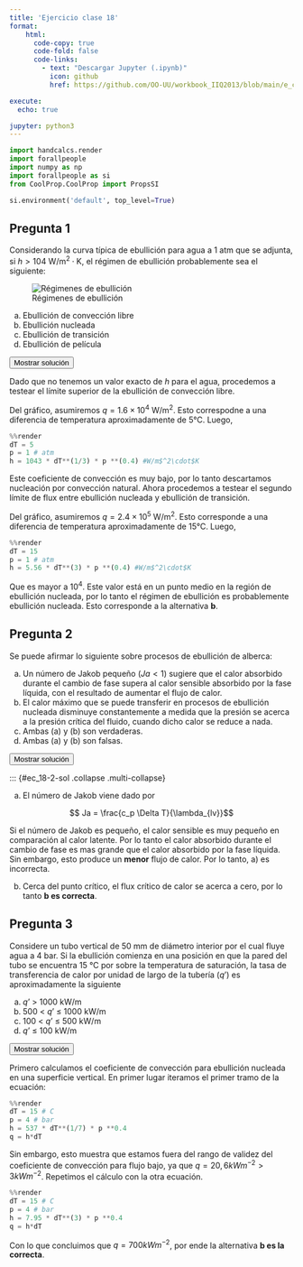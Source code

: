 ```yaml
---
title: 'Ejercicio clase 18'
format:
    html: 
      code-copy: true
      code-fold: false
      code-links: 
        - text: "Descargar Jupyter (.ipynb)"
          icon: github
          href: https://github.com/OO-UU/workbook_IIQ2013/blob/main/e_clase/jupyter/IIQ2013_C18.ipynb

execute: 
  echo: true

jupyter: python3
---
```




```python
import handcalcs.render
import forallpeople
import numpy as np
import forallpeople as si
from CoolProp.CoolProp import PropsSI
```

```python
si.environment('default', top_level=True)
```

## Pregunta 1

Considerando la curva típica de ebullición para agua a $1~\text{atm}$ que se adjunta, si $h > 104~\text{W/m}^2\cdot\text{K}$, el régimen de ebullición probablemente sea el siguiente:

![Régimenes de ebullición](./images/img_EC-21.png){#fig-EC7-1 fig-align="center"}

(a) Ebullición de convección libre  \
(b) Ebullición nucleada \
(c) Ebullición de transición \
(d) Ebullición de película

<button class="btn btn-success" data-bs-toggle="collapse" href="#ec_18-1-sol" aria-expanded="false">Mostrar solución</button>

::: {#ec_18-1-sol .collapse .multi-collapse}

Dado que no tenemos un valor exacto de $h$ para el agua, procedemos a testear el límite superior de la ebullición de convección libre.

Del gráfico, asumiremos $q = 1.6 \times 10^4~\text{W/m}^2$. Esto correspodne a una diferencia de temperatura aproximadamente de 5°C. Luego,

```python
%%render
dT = 5
p = 1 # atm
h = 1043 * dT**(1/3) * p **(0.4) #W/m$^2\cdot$K
```

Este coeficiente de convección es muy bajo, por lo tanto descartamos nucleación por convección natural. Ahora procedemos a testear el segundo límite de flux entre ebullición nucleada y ebullición de transición. 

Del gráfico, asumiremos $q = 2.4 \times 10^5~\text{W/m}^2$. Esto corresponde a una diferencia de temperatura aproximadamente de 15°C. Luego,

```python
%%render
dT = 15
p = 1 # atm
h = 5.56 * dT**(3) * p **(0.4) #W/m$^2\cdot$K
```

Que es mayor a $10^4$. Este valor está en un punto medio en la región de ebullición nucleada, por lo tanto el régimen de ebullición es probablemente ebullición nucleada. Esto corresponde a la alternativa **b**.

:::

## Pregunta 2

Se puede afirmar lo siguiente sobre procesos de ebullición de alberca:

(a) Un número de Jakob pequeño ($Ja < 1$) sugiere que el calor absorbido durante el cambio de fase supera al calor sensible absorbido por la fase líquida, con el resultado de aumentar el flujo de calor.\
(b) El calor máximo que se puede transferir en procesos de ebullición nucleada disminuye constantemente a medida que la presión se acerca a la presión crítica del fluido, cuando dicho calor se reduce a nada.\
(c) Ambas (a) y (b) son verdaderas.\
(d) Ambas (a) y (b) son falsas.

<button class="btn btn-success" data-bs-toggle="collapse" href="#ec_18-2-sol" aria-expanded="false">Mostrar solución</button>

::: {#ec_18-2-sol .collapse .multi-collapse}

a) El número de Jakob viene dado por

$$ Ja = \frac{c_p \Delta T}{\lambda_{lv}}$$

Si el número de Jakob es pequeño, el calor sensible es muy pequeño en comparación al calor latente. Por lo tanto el calor absorbido durante el cambio de fase es mas grande que el calor absorbido por la fase líquida. Sin embargo, esto produce un **menor** flujo de calor. Por lo tanto, a) es incorrecta.

b) Cerca del punto crítico, el flux crítico de calor se acerca a cero, por lo tanto **b es correcta**.

## Pregunta 3

Considere un tubo vertical de $50~\text{mm}$ de diámetro interior por el cual fluye agua a $4~\text{bar}$. Si la ebullición comienza en una posición en que la pared del tubo se encuentra $15~\text{°C}$ por sobre la temperatura de saturación, la tasa de transferencia de calor por unidad de largo de la tubería ($q’$) es aproximadamente la siguiente

(a) $q’$ $>$ $1000$ $\text{kW/m}$\
(b) $500$ $<$ $q’$ $\leq$ $1000$ $\text{kW/m}$\
(c) $100$ $<$ $q’$ $\leq$ $500$ $\text{kW/m}$\
(d) $q’$ $\leq$ $100$ $\text{kW/m}$

<button class="btn btn-success" data-bs-toggle="collapse" href="#ec_18-3-sol" aria-expanded="false">Mostrar solución</button>

::: {#ec_18-3-sol .collapse .multi-collapse}

Primero calculamos el coeficiente de convección para ebullición nucleada en una superficie vertical. En primer lugar iteramos el primer tramo de la ecuación:

```python
%%render
dT = 15 # C
p = 4 # bar
h = 537 * dT**(1/7) * p **0.4
q = h*dT
```

Sin embargo, esto muestra que estamos fuera del rango de validez del coeficiente de convección para flujo bajo, ya que $q = 20,6 kW m^{-2} > 3 kW m^{-2}$. Repetimos el cálculo con la otra ecuación.

```python
%%render
dT = 15 # C
p = 4 # bar
h = 7.95 * dT**(3) * p **0.4
q = h*dT
```

Con lo que concluimos que $q = 700 kW m^{-2}$, por ende la alternativa **b es la correcta**.

:::